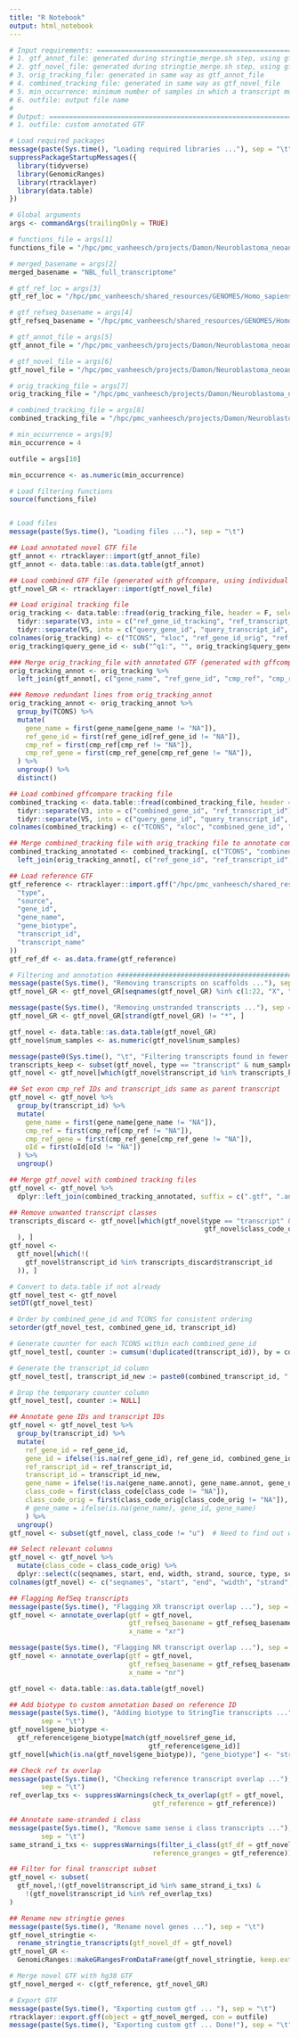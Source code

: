 ```yaml
---
title: "R Notebook"
output: html_notebook
---
```



```r
# Input requirements: =========================================================
# 1. gtf_annot_file: generated during stringtie_merge.sh step, using gffcompare with stringtie --merge output GTF as input and ensembl ref GTF as reference
# 2. gtf_novel_file: generated during stringtie_merge.sh step, using gffcompare with individual sample StringTie GTFs as input and novel annotated GTF (input 1.) as reference
# 3. orig_tracking_file: generated in same way as gtf_annot_file
# 4. combined_tracking_file: generated in same way as gtf_novel_file
# 5. min_occurrence: minimum number of samples in which a transcript must be found to be included in the final GTF
# 6. outfile: output file name
#
# Output: =====================================================================
# 1. outfile: custom annotated GTF

# Load required packages
message(paste(Sys.time(), "Loading required libraries ..."), sep = "\t")
suppressPackageStartupMessages({
  library(tidyverse)
  library(GenomicRanges)
  library(rtracklayer)
  library(data.table)
})
```


```r
# Global arguments
args <- commandArgs(trailingOnly = TRUE)

# functions_file = args[1]
functions_file = "/hpc/pmc_vanheesch/projects/Damon/Neuroblastoma_neoantigens/RNA_nbl_transcriptome_assembly/scripts/02_rnaseq_assembly/filter_annotate_functions.R"

# merged_basename = args[2]
merged_basename = "NBL_full_transcriptome"

# gtf_ref_loc = args[3]
gtf_ref_loc = "/hpc/pmc_vanheesch/shared_resources/GENOMES/Homo_sapiens.GRCh38/102/annotation/Homo_sapiens.GRCh38.102.gtf"

# gtf_refseq_basename = args[4]
gtf_refseq_basename = "/hpc/pmc_vanheesch/shared_resources/GENOMES/Homo_sapiens.GRCh38/102/annotation/Homo_sapiens.GRCh38.p13"

# gtf_annot_file = args[5]
gtf_annot_file = "/hpc/pmc_vanheesch/projects/Damon/Neuroblastoma_neoantigens/RNA_nbl_transcriptome_assembly/analysis/gffcompare/NBL_full_transcriptome/NBL_full_transcriptome.annotated.gtf"

# gtf_novel_file = args[6]
gtf_novel_file = "/hpc/pmc_vanheesch/projects/Damon/Neuroblastoma_neoantigens/RNA_nbl_transcriptome_assembly/analysis/gffcompare/NBL_full_transcriptome/NBL_full_transcriptome_combined.combined.gtf"

# orig_tracking_file = args[7]
orig_tracking_file = "/hpc/pmc_vanheesch/projects/Damon/Neuroblastoma_neoantigens/RNA_nbl_transcriptome_assembly/analysis/gffcompare/NBL_full_transcriptome/NBL_full_transcriptome.tracking"

# combined_tracking_file = args[8]
combined_tracking_file = "/hpc/pmc_vanheesch/projects/Damon/Neuroblastoma_neoantigens/RNA_nbl_transcriptome_assembly/analysis/gffcompare/NBL_full_transcriptome/NBL_full_transcriptome_combined.tracking"

# min_occurrence = args[9]
min_occurrence = 4

outfile = args[10]

min_occurrence <- as.numeric(min_occurrence)
```


```r
# Load filtering functions
source(functions_file)


# Load files
message(paste(Sys.time(), "Loading files ..."), sep = "\t")

## Load annotated novel GTF file
gtf_annot <- rtracklayer::import(gtf_annot_file)
gtf_annot <- data.table::as.data.table(gtf_annot)
```


```r
## Load combined GTF file (generated with gffcompare, using individual sample StringTie GTFs as input and novel annotated GTF as reference)
gtf_novel_GR <- rtracklayer::import(gtf_novel_file)
```


```r
## Load original tracking file
orig_tracking <- data.table::fread(orig_tracking_file, header = F, select = c(1:5)) %>%
  tidyr::separate(V3, into = c("ref_gene_id_tracking", "ref_transcript_id"), sep = "\\|") %>%
  tidyr::separate(V5, into = c("query_gene_id", "query_transcript_id", "query_num_exons", "query_FPKM", "query_TPM", "query_cov", "query_len"), sep = "\\|")
colnames(orig_tracking) <- c("TCONS", "xloc", "ref_gene_id_orig", "ref_transcript_id", "class_code_orig", "query_gene_id", "query_transcript_id", "query_num_exons", "query_FPKM", "query_TPM", "query_cov", "query_len")
orig_tracking$query_gene_id <- sub("^q1:", "", orig_tracking$query_gene_id)

### Merge orig_tracking_file with annotated GTF (generated with gffcompare using stringtie --merge GTF as input and ref GTF as reference)
orig_tracking_annot <- orig_tracking %>%
  left_join(gtf_annot[, c("gene_name", "ref_gene_id", "cmp_ref", "cmp_ref_gene", "transcript_id")], by = c("query_transcript_id" = "transcript_id"))

### Remove redundant lines from orig_tracking_annot
orig_tracking_annot <- orig_tracking_annot %>%
  group_by(TCONS) %>%
  mutate(
    gene_name = first(gene_name[gene_name != "NA"]),
    ref_gene_id = first(ref_gene_id[ref_gene_id != "NA"]),
    cmp_ref = first(cmp_ref[cmp_ref != "NA"]),
    cmp_ref_gene = first(cmp_ref_gene[cmp_ref_gene != "NA"]),
  ) %>%
  ungroup() %>%
  distinct()
```


```r
## Load combined gffcompare tracking file
combined_tracking <- data.table::fread(combined_tracking_file, header = F, select = c(1:5)) %>%
  tidyr::separate(V3, into = c("combined_gene_id", "ref_transcript_id"), sep = "\\|") %>%
  tidyr::separate(V5, into = c("query_gene_id", "query_transcript_id", "query_num_exons", "query_FPKM", "query_TPM", "query_cov", "query_len"), sep = "\\|")
colnames(combined_tracking) <- c("TCONS", "xloc", "combined_gene_id", "combined_transcript_id", "class_code_combined", "query_gene_id", "query_transcript_id", "query_num_exons", "query_FPKM", "query_TPM", "query_cov", "query_len")
```


```r
## Merge combined_tracking file with orig_tracking file to annotate combined GTF
combined_tracking_annotated <- combined_tracking[, c("TCONS", "combined_gene_id", "combined_transcript_id", "class_code_combined")] %>%
  left_join(orig_tracking_annot[, c("ref_gene_id", "ref_transcript_id", "query_gene_id", "query_transcript_id", "class_code_orig", "gene_name", "cmp_ref", "cmp_ref_gene")], na_matches = "never", by = c("combined_transcript_id" = "query_transcript_id"))
```


```r
## Load reference GTF
gtf_reference <- rtracklayer::import.gff("/hpc/pmc_vanheesch/shared_resources/GENOMES/Homo_sapiens.GRCh38/102/annotation/Homo_sapiens.GRCh38.102.gtf", colnames = c(
  "type",
  "source",
  "gene_id",
  "gene_name",
  "gene_biotype",
  "transcript_id",
  "transcript_name"
))
gtf_ref_df <- as.data.frame(gtf_reference)
```


```r
# Filtering and annotation #####################################################
message(paste(Sys.time(), "Removing transcripts on scaffolds ..."), sep = "\t")
gtf_novel_GR <- gtf_novel_GR[seqnames(gtf_novel_GR) %in% c(1:22, "X", "Y"), ]

message(paste(Sys.time(), "Removing unstranded transcripts ..."), sep = "\t")
gtf_novel_GR <- gtf_novel_GR[strand(gtf_novel_GR) != "*", ]

gtf_novel <- data.table::as.data.table(gtf_novel_GR)
gtf_novel$num_samples <- as.numeric(gtf_novel$num_samples)
```


```r
message(paste0(Sys.time(), "\t", "Filtering transcripts found in fewer than ", min_occurrence, " samples ..."))
transcripts_keep <- subset(gtf_novel, type == "transcript" & num_samples >= min_occurrence)$transcript_id
gtf_novel <- gtf_novel[which(gtf_novel$transcript_id %in% transcripts_keep),]
```


```r
## Set exon cmp_ref IDs and transcript_ids same as parent transcript
gtf_novel <- gtf_novel %>%
  group_by(transcript_id) %>%
  mutate(
    gene_name = first(gene_name[gene_name != "NA"]),
    cmp_ref = first(cmp_ref[cmp_ref != "NA"]),
    cmp_ref_gene = first(cmp_ref_gene[cmp_ref_gene != "NA"]),
    oId = first(oId[oId != "NA"])
  ) %>%
  ungroup()
```


```r
## Merge gtf_novel with combined tracking files
gtf_novel <- gtf_novel %>%
  dplyr::left_join(combined_tracking_annotated, suffix = c(".gtf", ".annot"), by = c("transcript_id" = "TCONS"))
```


```r
## Remove unwanted transcript classes
transcripts_discard <- gtf_novel[which(gtf_novel$type == "transcript" &
                                                 gtf_novel$class_code_orig %in% c("=", "c", "j", "m", "n", "e", "r", "s")
  ), ]
gtf_novel <-
  gtf_novel[which(!(
    gtf_novel$transcript_id %in% transcripts_discard$transcript_id
  )), ]
```

```r
# Convert to data.table if not already
gtf_novel_test <- gtf_novel
setDT(gtf_novel_test)

# Order by combined_gene_id and TCONS for consistent ordering
setorder(gtf_novel_test, combined_gene_id, transcript_id)

# Generate counter for each TCONS within each combined_gene_id
gtf_novel_test[, counter := cumsum(!duplicated(transcript_id)), by = combined_gene_id]

# Generate the transcript_id column
gtf_novel_test[, transcript_id_new := paste0(combined_transcript_id, ".", counter)]

# Drop the temporary counter column
gtf_novel_test[, counter := NULL]
```


```r
## Annotate gene IDs and transcript IDs
gtf_novel <- gtf_novel_test %>%
  group_by(transcript_id) %>%
  mutate(
    ref_gene_id = ref_gene_id,
    gene_id = ifelse(!is.na(ref_gene_id), ref_gene_id, combined_gene_id),
    ref_ranscript_id = ref_transcript_id,
    transcript_id = transcript_id_new,
    gene_name = ifelse(!is.na(gene_name.annot), gene_name.annot, gene_name.gtf),
    class_code = first(class_code[class_code != "NA"]),
    class_code_orig = first(class_code_orig[class_code_orig != "NA"]),
    # gene_name = ifelse(is.na(gene_name), gene_id, gene_name)
    ) %>%
  ungroup()
gtf_novel <- subset(gtf_novel, class_code != "u")  # Need to find out what to do with these guys, as some of them occur in quite a lot of samples

## Select relevant columns
gtf_novel <- gtf_novel %>%
  mutate(class_code = class_code_orig) %>%
  dplyr::select(c(seqnames, start, end, width, strand, source, type, score, phase, gene_id, gene_name, transcript_id, ref_gene_id, class_code, tss_id, num_samples, exon_number, cmp_ref.annot, cmp_ref_gene.annot))
colnames(gtf_novel) <- c("seqnames", "start", "end", "width", "strand", "source", "type", "score", "phase", "gene_id", "gene_name", "transcript_id", "ref_gene_id", "class_code", "tss_id", "num_samples", "exon_number", "cmp_ref", "cmp_ref_gene")

## Flagging RefSeq transcripts
message(paste(Sys.time(), "Flagging XR transcript overlap ..."), sep = "\t")
gtf_novel <- annotate_overlap(gtf = gtf_novel,
                              gtf_refseq_basename = gtf_refseq_basename,
                              x_name = "xr")

message(paste(Sys.time(), "Flagging NR transcript overlap ..."), sep = "\t")
gtf_novel <- annotate_overlap(gtf = gtf_novel,
                              gtf_refseq_basename = gtf_refseq_basename,
                              x_name = "nr")

gtf_novel <- data.table::as.data.table(gtf_novel)

## Add biotype to custom annotation based on reference ID 
message(paste(Sys.time(), "Adding biotype to StringTie transcripts ..."),
        sep = "\t")
gtf_novel$gene_biotype <-
  gtf_reference$gene_biotype[match(gtf_novel$ref_gene_id,
                                   gtf_reference$gene_id)]
gtf_novel[which(is.na(gtf_novel$gene_biotype)), "gene_biotype"] <- "stringtie"

## Check ref tx overlap 
message(paste(Sys.time(), "Checking reference transcript overlap ..."),
        sep = "\t")
ref_overlap_txs <- suppressWarnings(check_tx_overlap(gtf = gtf_novel,
                                    gtf_reference = gtf_reference))

## Annotate same-stranded i class
message(paste(Sys.time(), "Remove same sense i class transcripts ..."),
        sep = "\t")
same_strand_i_txs <- suppressWarnings(filter_i_class(gtf_df = gtf_novel,
                                    reference_granges = gtf_reference))

## Filter for final transcript subset
gtf_novel <- subset(
  gtf_novel,!(gtf_novel$transcript_id %in% same_strand_i_txs) &
    !(gtf_novel$transcript_id %in% ref_overlap_txs)
)

## Rename new stringtie genes
message(paste(Sys.time(), "Rename novel genes ..."), sep = "\t")
gtf_novel_stringtie <-
  rename_stringtie_transcripts(gtf_novel_df = gtf_novel)
gtf_novel_GR <-
  GenomicRanges::makeGRangesFromDataFrame(gtf_novel_stringtie, keep.extra.columns = T)

# Merge novel GTF with hg38 GTF
gtf_novel_merged <- c(gtf_reference, gtf_novel_GR)
```


```r
# Export GTF
message(paste(Sys.time(), "Exporting custom gtf ... "), sep = "\t")
rtracklayer::export.gff(object = gtf_novel_merged, con = outfile)
message(paste(Sys.time(), "Exporting custom gtf ... Done!"), sep = "\t")

```

